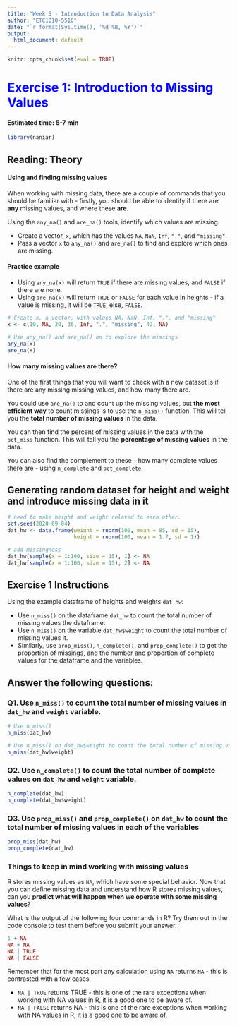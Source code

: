 ```yaml
---
title: "Week 5 - Introduction to Data Analysis"
author: "ETC1010-5510"
date: "`r format(Sys.time(), '%d %B, %Y')`"
output:
  html_document: default
---
```


```r
knitr::opts_chunk$set(eval = TRUE)
```

# <span style="color:blue"> Exercise 1: Introduction to Missing Values</span>

#### **Estimated time: 5-7 min**

```r
library(naniar)
```


## Reading: Theory

#### Using and finding missing values

When working with missing data, there are a couple of commands that you should be familiar with - firstly, you should be able to identify if there are **any** missing values, and where these **are**.

Using the `any_na()` and `are_na()` tools, identify which values are missing.

- Create a vector, `x`, which has the values `NA`, `NaN`, `Inf`, `"."`, and `"missing"`.
- Pass a vector `x` to `any_na()` and `are_na()` to find and explore which ones are missing.

#### Practice example

* Using `any_na(x)` will return `TRUE` if there are missing values, and `FALSE` if there are none.
* Using `are_na(x)` will return `TRUE` or `FALSE` for each value in heights - if a value is missing, it will be `TRUE`, else, `FALSE`.

```r
# Create x, a vector, with values NA, NaN, Inf, ".", and "missing"
x <- c(10, NA, 20, 36, Inf, ".", "missing", 42, NA)

# Use any_na() and are_na() on to explore the missings
any_na(x)
are_na(x)
```

#### How many missing values are there?

One of the first things that you will want to check with a new dataset is if there are any missing missing values, and how many there are.

You could use `are_na()` to and count up the missing values, but **the most efficient way** to count missings is to use the `n_miss()` function. This will tell you the **total number of missing values** in the data.

You can then find the percent of missing values in the data with the `pct_miss` function. This will tell you the **percentage of missing values** in the data.

You can also find the complement to these - how many complete values there are - using `n_complete` and `pct_complete`.

## Generating random dataset for height and weight and introduce missing data in it

```r
# need to make height and weight related to each other.
set.seed(2020-09-04)
dat_hw <- data.frame(weight = rnorm(100, mean = 85, sd = 15),
                     height = rnorm(100, mean = 1.7, sd = 1))

# add missingness
dat_hw[sample(x = 1:100, size = 15), 1] <- NA
dat_hw[sample(x = 1:100, size = 15), 2] <- NA
```

## Exercise 1 Instructions

Using the example dataframe of heights and weights `dat_hw`:

- Use `n_miss()` on the dataframe `dat_hw` to count the total number of missing values the dataframe.
- Use `n_miss()` on the variable `dat_hw$weight` to count the total number of missing values it.
- Similarly, use `prop_miss()`, `n_complete()`, and `prop_complete()` to get the proportion of missings, and the number and proportion of complete values for the dataframe and the variables.

## Answer the following questions:

### Q1. Use `n_miss()` to count the total number of missing values in `dat_hw` and `weight` variable.

```r
# Use n_miss() 
n_miss(dat_hw)

# Use n_miss() on dat_hw$weight to count the total number of missing values
n_miss(dat_hw$weight)
```


### Q2. Use `n_complete()` to count the total number of complete values on `dat_hw` and `weight` variable.

```r
n_complete(dat_hw)
n_complete(dat_hw$weight)
```

### Q3. Use `prop_miss()` and `prop_complete()` on `dat_hw` to count the total number of missing values in each of the variables
```r
prop_miss(dat_hw)
prop_complete(dat_hw)
```

### Things to keep in mind working with missing values

R stores missing values as `NA`, which have some special behavior. Now that you can define missing data and understand how R stores missing values, can you **predict what will happen when we operate with some missing values**?

What is the output of the following four commands in R? Try them out in the code console to test them before you submit your answer.

```r
1 + NA
NA + NA
NA | TRUE
NA | FALSE
```


Remember that for the most part any calculation using `NA` returns `NA` - this is contrasted with a few cases:

* `NA | TRUE` returns TRUE - this is one of the rare exceptions when working with NA values in R, it is a good one to be aware of.
* `NA | FALSE` returns NA - this is one of the rare exceptions when working with NA values in R, it is a good one to be aware of.

